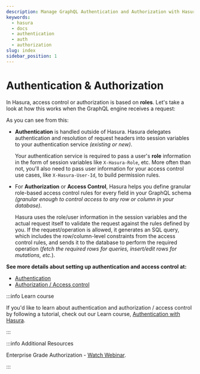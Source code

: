 ```yaml
---
description: Manage GraphQL Authentication and Authorization with Hasura
keywords:
  - hasura
  - docs
  - authentication
  - auth
  - authorization
slug: index
sidebar_position: 1
---
```



# Authentication & Authorization

In Hasura, access control or authorization is based on **roles**. Let's
take a look at how this works when the GraphQL engine receives a
request:

<Thumbnail
  src="/img/graphql/core/auth/auth-high-level-overview.png"
  alt="Authentication and authorization with Hasura"
/>

As you can see from this:

-   **Authentication** is handled outside of Hasura. Hasura delegates
    authentication and resolution of request headers into session
    variables to your authentication service *(existing or new)*.

    Your authentication service is required to pass a user's **role**
    information in the form of session variables like `X-Hasura-Role`,
    etc. More often than not, you'll also need to pass user information
    for your access control use cases, like `X-Hasura-User-Id`, to build
    permission rules.

-   For **Authorization** or **Access Control**, Hasura helps you define
    granular role-based access control rules for every field in your
    GraphQL schema *(granular enough to control access to any row or
    column in your database)*.

    Hasura uses the role/user information in the session variables and
    the actual request itself to validate the request against the rules
    defined by you. If the request/operation is allowed, it generates an
    SQL query, which includes the row/column-level constraints from the
    access control rules, and sends it to the database to perform the
    required operation (_fetch the required rows for queries,
    insert/edit rows for mutations, etc._).

**See more details about setting up authentication and access control
at:**

- [Authentication](/graphql/core/auth/authentication/index.mdx)
- [Authorization / Access control](/graphql/core/auth/authorization/index.mdx)

:::info Learn course

If you'd like to learn about authentication and authorization / access
control by following a tutorial, check out our Learn course,
[Authentication with Hasura](https://hasura.io/learn/graphql/hasura-auth-slack/introduction/).

:::

:::info Additional Resources

Enterprise Grade Authorization - [Watch Webinar](https://hasura.io/events/webinar/authorization-modeling-hasura/?pg=docs&plcmt=body&cta=watch-webinar&tech=).

:::
